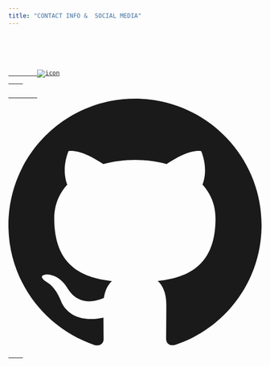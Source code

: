 ```yaml
---
title: "CONTACT INFO &  SOCIAL MEDIA"
---
```


<div className="bg-gray-900 p-6 rounded-lg text-gray-100 shadow-lg font-mono">
    <Code code={`const contactInfo = {
        name: "Kumait Mustafa",
        phone: "+31 6** 0** 0*",
        email: "kumait@email.com",
        address: "Netherlands, Borg 4101 G",
    };`} language="typescript"/>
</div>

<div className="flex space-x-4 mt-4">
    <a href="https://linkedin.com/in/kumait" target="_blank" rel="noopener noreferrer"
       className="text-white inline-block p-4 rounded-lg bg-gray-800 hover:bg-gray-400 hover:shadow-lg transition focus:outline-none">
        <img src="/LI-Logo.png" alt="icon"/>
    </a>
    <a href="https://github.com/29Kumait" target="_blank" rel="noopener noreferrer"
       className="text-white inline-block p-4 rounded-lg  hover:bg-gray-100- hover:shadow-lg transition">
        <svg
            className="inline-block w-10 h-10 mr-2" fill="currentColor" viewBox="0 0 24 24">
            <path
                d="M12 0C5.373 0 0 5.373 0 12c0 5.302 3.438 9.8 8.205 11.387.6.111.82-.261.82-.577 0-.285-.01-1.04-.015-2.04-3.338.726-4.042-1.61-4.042-1.61-.546-1.387-1.333-1.756-1.333-1.756-1.09-.745.083-.73.083-.73 1.205.085 1.84 1.237 1.84 1.237 1.07 1.835 2.807 1.305 3.492.998.108-.775.418-1.305.76-1.605-2.665-.305-5.466-1.332-5.466-5.93 0-1.31.468-2.38 1.235-3.22-.125-.303-.535-1.523.115-3.176 0 0 1.005-.322 3.3 1.23.955-.265 1.98-.398 3-.403 1.02.005 2.045.138 3 .403 2.28-1.552 3.285-1.23 3.285-1.23.655 1.653.245 2.873.12 3.176.77.84 1.235 1.91 1.235 3.22 0 4.61-2.805 5.62-5.475 5.92.43.37.81 1.1.81 2.22 0 1.605-.015 2.895-.015 3.285 0 .32.215.695.825.575C20.565 21.795 24 17.297 24 12c0-6.627-5.373-12-12-12z"/>
        </svg>
    </a>
</div>